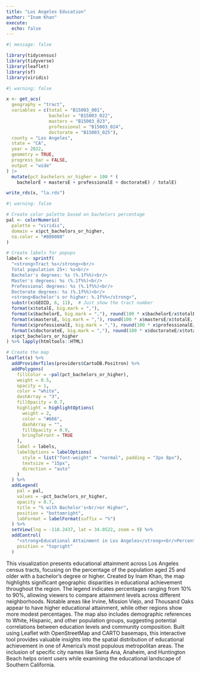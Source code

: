 ```yaml
---
title: "Los Angeles Education"
author: "Inam Khan"
execute: 
  echo: false
---
```


```r
#| message: false

library(tidycensus)
library(tidyverse)
library(leaflet)
library(sf)
library(viridis)
```

```r
#| warning: false

x <- get_acs(
  geography = "tract",
  variables = c(total = "B15003_001", 
                bachelor = "B15003_022", 
                masters = "B15003_023",
                professional = "B15003_024", 
                doctorate = "B15003_025"),
  county = "Los Angeles",
  state = "CA",
  year = 2022,
  geometry = TRUE,
  progress_bar = FALSE, 
  output = "wide"
) |> 
  mutate(pct_bachelors_or_higher = 100 * (
    bachelorE + mastersE + professionalE + doctorateE) / totalE)

write_rds(x, "la.rds")
```

```r
#| warning: false

# Create color palette based on bachelors percentage
pal <- colorNumeric(
  palette = "viridis",
  domain = x$pct_bachelors_or_higher,
  na.color = "#808080"
)

# Create labels for popups
labels <- sprintf(
  "<strong>Tract %s</strong><br/>
  Total population 25+: %s<br/>
  Bachelor's degrees: %s (%.1f%%)<br/>
  Master's degrees: %s (%.1f%%)<br/>
  Professional degrees: %s (%.1f%%)<br/>
  Doctorate degrees: %s (%.1f%%)<br/>
  <strong>Bachelor's or higher: %.1f%%</strong>",
  substr(x$GEOID, 6, 11),  # Just show the tract number
  format(x$totalE, big.mark = ","),
  format(x$bachelorE, big.mark = ","), round(100 * x$bachelorE/x$totalE, 1),
  format(x$mastersE, big.mark = ","), round(100 * x$mastersE/x$totalE, 1),
  format(x$professionalE, big.mark = ","), round(100 * x$professionalE/x$totalE, 1),
  format(x$doctorateE, big.mark = ","), round(100 * x$doctorateE/x$totalE, 1),
  x$pct_bachelors_or_higher
) %>% lapply(htmltools::HTML)

# Create the map
leaflet(x) %>%
  addProviderTiles(providers$CartoDB.Positron) %>%
  addPolygons(
    fillColor = ~pal(pct_bachelors_or_higher),
    weight = 0.5,
    opacity = 1,
    color = "white",
    dashArray = "3",
    fillOpacity = 0.7,
    highlight = highlightOptions(
      weight = 2,
      color = "#666",
      dashArray = "",
      fillOpacity = 0.9,
      bringToFront = TRUE
    ),
    label = labels,
    labelOptions = labelOptions(
      style = list("font-weight" = "normal", padding = "3px 8px"),
      textsize = "15px",
      direction = "auto"
    )
  ) %>%
  addLegend(
    pal = pal,
    values = ~pct_bachelors_or_higher,
    opacity = 0.7,
    title = "% with Bachelor's<br/>or Higher",
    position = "bottomright",
    labFormat = labelFormat(suffix = "%")
  ) %>%
  setView(lng = -118.2437, lat = 34.0522, zoom = 9) %>%
  addControl(
    "<strong>Educational Attainment in Los Angeles</strong><br/>Percentage of population 25+ with bachelor's degree or higher by census tract",
    position = "topright"
  )
```

This visualization presents educational attainment across Los Angeles census tracts, focusing on the percentage of the population aged 25 and older with a bachelor's degree or higher. Created by Inam Khan, the map highlights significant geographic disparities in educational achievement throughout the region. The legend indicates percentages ranging from 10% to 90%, allowing viewers to compare attainment levels across different neighborhoods. Notable areas like Irvine, Mission Viejo, and Thousand Oaks appear to have higher educational attainment, while other regions show more modest percentages. The map also includes demographic references to White, Hispanic, and other population groups, suggesting potential correlations between education levels and community composition. Built using Leaflet with OpenStreetMap and CARTO basemaps, this interactive tool provides valuable insights into the spatial distribution of educational achievement in one of America's most populous metropolitan areas. The inclusion of specific city names like Santa Ana, Anaheim, and Huntington Beach helps orient users while examining the educational landscape of Southern California.
